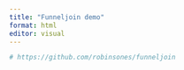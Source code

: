 ```yaml
---
title: "Funneljoin demo"
format: html
editor: visual
---
```


```r
# https://github.com/robinsones/funneljoin
```
